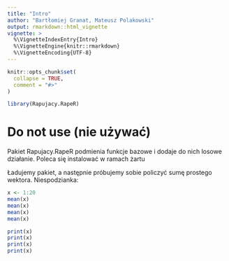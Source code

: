 ```yaml
---
title: "Intro"
author: "Bartłomiej Granat, Mateusz Polakowski"
output: rmarkdown::html_vignette
vignette: >
  %\VignetteIndexEntry{Intro}
  %\VignetteEngine{knitr::rmarkdown}
  %\VignetteEncoding{UTF-8}
---
```


```r
knitr::opts_chunk$set(
  collapse = TRUE,
  comment = "#>"
)
```

```r
library(Rapujacy.RapeR)
```

# Do not use (nie używać)

Pakiet Rapujacy.RapeR podmienia funkcje bazowe i dodaje do nich losowe działanie. Poleca się instalować w ramach żartu

Ładujemy pakiet, a następnie próbujemy sobie policzyć sumę prostego wektora. Niespodzianka:

```r
x <- 1:20
mean(x)
mean(x)
mean(x)
mean(x)

print(x)
print(x)
print(x)
print(x)
```


